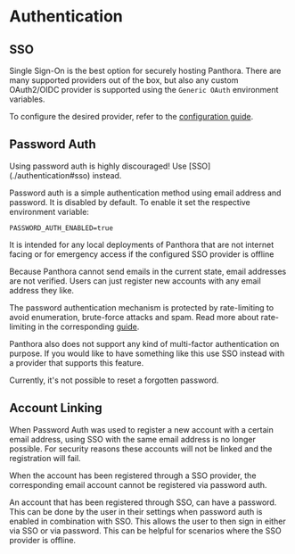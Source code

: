 
# Authentication

## SSO

Single Sign-On is the best option for securely hosting Panthora. There are many supported providers out of the box, but also any custom OAuth2/OIDC provider is supported using the `Generic OAuth` environment variables.

To configure the desired provider, refer to the [configuration guide](./configuration#authentication).

## Password Auth

<Callout type="warning">
  Using password auth is highly discouraged! Use [SSO](./authentication#sso)
  instead.
</Callout>

Password auth is a simple authentication method using email address and password. It is disabled by default. To enable it set the respective environment variable:

```shell
PASSWORD_AUTH_ENABLED=true
```

It is intended for any local deployments of Panthora that are not internet facing or for emergency access if the configured SSO provider is offline

Because Panthora cannot send emails in the current state, email addresses are not verified. Users can just register new accounts with any email address they like.

The password authentication mechanism is protected by rate-limiting to avoid enumeration, brute-force attacks and spam. Read more about rate-limiting in the corresponding [guide](./rate-limit).

Panthora also does not support any kind of multi-factor authentication on purpose. If you would like to have something like this use SSO instead with a provider that supports this feature.

Currently, it's not possible to reset a forgotten password.

## Account Linking

When Password Auth was used to register a new account with a certain email address, using SSO with the same email address is no longer possible. For security reasons these accounts will not be linked and the registration will fail.

When the account has been registered through a SSO provider, the corresponding email account cannot be registered via password auth.

An account that has been registered through SSO, can have a password. This can be done by the user in their settings when password auth is enabled in combination with SSO. This allows the user to then sign in either via SSO or via password. This can be helpful for scenarios where the SSO provider is offline.
